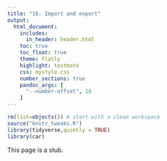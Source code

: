 ```yaml
---
title: "18. Import and export"
output:
  html_document:
    includes:
      in_header: header.html    
    toc: true
    toc_float: true
    theme: flatly
    highlight: textmate
    css: mystyle.css
    number_sections: true
    pandoc_args: [
      "--number-offset", 18
    ]
---
```


```r
rm(list=objects()) # start with a clean workspace
source("knitr_tweaks.R")
library(tidyverse,quietly = TRUE)
library(car)
```

This page is a stub.
